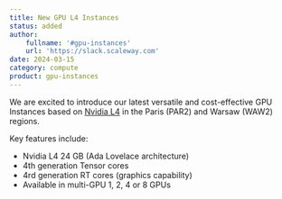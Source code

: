 ```yaml
---
title: New GPU L4 Instances
status: added
author:
    fullname: '#gpu-instances'
    url: 'https://slack.scaleway.com'
date: 2024-03-15
category: compute
product: gpu-instances
---
```


We are excited to introduce our latest versatile and cost-effective GPU Instances based on [Nvidia L4](https://www.nvidia.com/en-us/data-center/l4/) in the Paris (PAR2) and Warsaw (WAW2) regions.

Key features include:
- Nvidia L4 24 GB (Ada Lovelace architecture)
- 4th generation Tensor cores
- 4rd generation RT cores (graphics capability)
- Available in multi-GPU 1, 2, 4 or 8 GPUs


